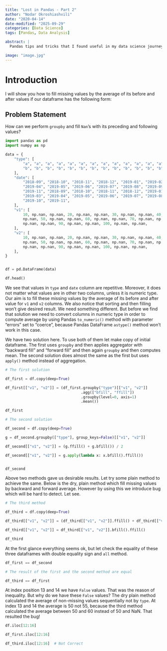 ```yaml
---
title: "Lost in Pandas - Part 2"
author: "Nodar Okroshiashvili"
date: "2020-04-14"
date-modified: "2025-09-29"
categories: [Data Science]
tags: [Pandas, Data Analysis]

abstract: |
  Pandas tips and tricks that I found useful in my data science journey.

image: "image.jpg"
---
```


# Introduction

I will show you how to fill missing values by the average of its before and after values if our dataframe has the following form:

## Problem Statement

How can we perform ```groupby``` and fill ```Nan```'s with its preceding and following values?

```python

import pandas as pd
import numpy as np

```

```python

data = {
    "type": [
        "a", "a", "a", "a", "a", "a", "a", "a", "a", "a", "a", "a", "a", "a", "a",
        "b", "b", "b", "b", "b", "b", "b", "b", "b", "b", "b", "b", "b", "b", "b",
    ],
    "date": [
        "2018-09", "2018-10", "2018-11", "2018-12", "2019-01", "2019-02", "2019-03",
        "2019-04", "2019-05", "2019-06", "2019-07", "2019-08", "2019-09", "2019-10",
        "2019-11", "2018-09", "2018-10", "2018-11", "2018-12", "2019-01", "2019-02",
        "2019-03", "2019-04", "2019-05", "2019-06", "2019-07", "2019-08", "2019-09",
        "2019-10", "2019-11",
    ],
    "v1": [
        10, np.nan, np.nan, 20, np.nan, np.nan, 30, np.nan, np.nan, 40, np.nan,
        np.nan, 50, np.nan, np.nan, 60, np.nan, np.nan, 70, np.nan, np.nan, 80,
        np.nan, np.nan, 90, np.nan, np.nan, 100, np.nan, np.nan,
    ],
    "v2": [
        10, np.nan, np.nan, 20, np.nan, np.nan, 30, np.nan, np.nan, 40, np.nan,
        np.nan, 50, np.nan, np.nan, 60, np.nan, np.nan, 70, np.nan, np.nan, 80,
        np.nan, np.nan, 90, np.nan, np.nan, 100, np.nan, np.nan,
    ],
}


df = pd.DataFrame(data)

df.head()

```

We see that values in ```type``` and ```date``` column are repetitive. Moreover, it does not matter what values are in other two columns, unless it is numeric type. Our aim is to fill these missing values by the average of its before and after value for ```v1``` and ```v2``` columns. We also notice that sorting and then filling won't give desired result. We need something different. But before we find that solution we need to convert columns in numeric type in order to compute average by using Pandas ```to_numeric()``` method with parameter "errors" set to "coerce", because Pandas DataFrame ```astype()``` method won't work in this case.

We have two solution here. To use both of them let make copy of initial dataframe. The first uses ```groupby``` and then applies aggregator with "backward fill" and "forward fill" and then again ```groupby``` and then computes mean. The second solution does almost the same as the first but uses ```apply()``` method instead of aggregation.

```python

# The first solution

df_first = df.copy(deep=True)

df_first[["v1", "v2"]] = (df_first.groupby("type")[["v1", "v2"]]
                                  .agg(["bfill", "ffill"])
                                  .groupby(level=0, axis=1)
                                  .mean())

df_first

```

```python

# The second solution

df_second = df.copy(deep=True)

g = df_second.groupby(["type"], group_keys=False)[["v1", "v2"]]

df_second[["v1", "v2"]] = (g.ffill() + g.bfill()) / 2

df_second[["v1", "v2"]] = g.apply(lambda x: x.bfill().ffill())


df_second

```

Above two methods gave us desirable results. Let try some plain method to achieve the same. Below is the dry, plain method which fill missing values by  backward and forward average. However by using this we introduce bug which will be hard to detect. Let see.

```python

# The third method

df_third = df.copy(deep=True)

df_third[["v1", "v2"]] = (df_third[["v1", "v2"]].ffill() + df_third[["v1", "v2"]].bfill()) / 2

df_third[["v1", "v2"]] = df_third[["v1", "v2"]].bfill().ffill()

df_third

```

At the first glance everything seems ok, but let check the equality of these three dataframes with double equality sign and ```all``` method.

```python

df_first == df_second

# The result of the first and the second method are equal

```

```python

df_third == df_first

```

At index position 13 and 14 we have ```False``` values. That was the reason of inequality. But why do we have these ```False``` values? The dry plain method calculated the average of non-missing values sequentially not by ```type```. At index 13 and 14 the average is 50 not 55, because the third method calculated the average between 50 and 60 instead of 50 and NaN. That resulted the bug!

```python

df.iloc[12:16]

```

```python

df_first.iloc[12:16]

```

```python

df_third.iloc[12:16]  # Not Correct

```
